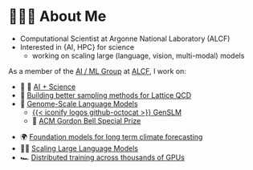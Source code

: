# 🧑🏻‍💻 About Me {background-color="white"}

- Computational Scientist at Argonne National Laboratory (ALCF)
- Interested in {AI, HPC} for science
  - working on scaling large (language, vision, multi-modal) models

As a member of the [AI / ML Group](https://www.alcf.anl.gov/about/people/group/506) at
[ALCF](https://alcf.anl.gov), I work on:

::: {.flex-container}

::: {.flex-container}

- 🤖 🧪 [AI + Science](https://github.com/saforem2/)
- 🎲 [Building better sampling methods for Lattice QCD](https://github.com/saforem2/l2hmc-qcd)
- 🧬 [Genome-Scale Language Models](https://www.biorxiv.org/content/10.1101/2022.10.10.511571v2)
    - [{{< iconify logos github-octocat >}} GenSLM](https://github.com/ramanathanlab/genslm)
    - 🥇 [ACM Gordon Bell Special Prize](https://www.acm.org/media-center/2022/november/gordon-bell-special-prize-covid-research-2022)
:::

::: {.flex-container}

- 🌍 [Foundation models for long term climate forecasting](https://saforem2.github.io/climate-analysis)
- 🏃‍♂️ [Scaling Large Language Models](https://github.com/argonne-lcf/Megatron-DeepSpeed)
- 🏎️ [Distributed training across thousands of GPUs](https://github.com/argonne-lcf/mlprof)
:::

:::

<!-- ::: footer -->
<!---->
<!-- [[🏡](https://samforeman.me) Sam Foreman]{style="color:#555555"}   -->
<!-- [@ [ATPESC 2024](https://extremecomputingtraining.anl.gov/agenda-2024/)]{.dim-text style="font-size: 0.75em"}   -->
<!-- [🗓️ 2024-08-09]{.dim-text style="font-size: 0.66em;"} -->
<!---->
<!-- ::: {style="display: flex; flex-direction: row; align-items: center; text-align: center!important; justify-content: center;"} -->
<!---->
<!-- [[{{< iconify ph house-line-duotone >}}](https://samforeman.me)]{.icon style="font-size:1.5rem; padding-right: 0pt;"} -->
<!-- [[{{< iconify ph github-logo-duotone >}}](https://github.com/saforem2)]{.icon style="font-size:1.5rem; padding-left: 0pt; padding-right: 0pt"} -->
<!-- [[{{< iconify ph twitter-logo-duotone >}}](https://www.twitter.com/saforem2)]{.icon style="font-size:1.5rem; padding-left: 0pt; padding-right: 0pt"} -->
<!-- [[{{< iconify ph envelope-open-duotone >}}](mailto:///foremans@anl.gov)]{.icon style="font-size:1.5rem; padding-left: 0pt; padding-right: 0pt"} -->
<!-- [[{{< iconify ph graduation-cap-duotone >}}](https://scholar.google.com/citations?user=vV_1zDwAAAAJ&hl=en)]{.icon style="font-size:1.5rem; padding-left: 0pt; padding-right: 0pt"} -->
<!-- [[{{< iconify ph spotify-logo-duotone >}}](https://open.spotify.com/user/saforem2)]{.icon style="font-size:1.5rem; padding-left: 0pt; padding-right: 0pt"} -->
<!-- [[{{< iconify ph lastfm-logo-duotone >}}](https://www.last.fm/user/saforem2)]{.icon style="font-size:1.5rem; padding-left: 0pt; padding-right: 0pt"} -->
<!-- [[{{< iconify ph linkedin-logo-duotone >}}](https://linkedin.com/in/saforem2)]{.icon style="font-size:1.5rem; padding-left: 0pt; padding-right: 0pt"} -->
<!---->
<!-- ::: -->
<!---->
<!-- ::: {style="text-align: center!important;"} -->
<!---->
<!-- [[[samforeman.me/talks/llms-at-scale]{style="color:#137af5!important; background:oklch(from #137af5 calc(l * 1.15) c h / 0.085); border:0px solid #137af5!important; border-radius: 0.25rem; text-shadow: 1px 1px rgba(0, 0, 0, 0.25);"}](https://samforeman.me/talks/llms-at-scale)]{style="text-align:center;"}   -->
<!---->
<!-- ::: -->
<!---->
<!-- ::: -->
